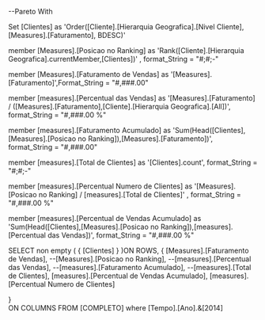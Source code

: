 --Pareto
With

Set [Clientes] as 
'Order([Cliente].[Hierarquia Geografica].[Nivel Cliente], [Measures].[Faturamento], BDESC)'

member [Measures].[Posicao no Ranking] as 
'Rank([Cliente].[Hierarquia Geografica].currentMember,[Clientes])' , format_String = "#;#;-"

member [Measures].[Faturamento de Vendas] as 
'[Measures].[Faturamento]',Format_String = "#,###.00"

member [measures].[Percentual das Vendas] as 
'[Measures].[Faturamento] / ([Measures].[Faturamento],[Cliente].[Hierarquia Geografica].[All])', format_String = "#,###.00 %"

member [measures].[Faturamento Acumulado] as 
'Sum(Head([Clientes],[Measures].[Posicao no Ranking]),[Measures].[Faturamento])', format_String =  "#,###.00"

member [measures].[Total de Clientes] as 
'[Clientes].count', format_String =  "#;#;-"

member [measures].[Percentual Numero de Clientes] as 
'[Measures].[Posicao no Ranking] / [measures].[Total de Clientes]' , format_String = "#,###.00 %"

member [measures].[Percentual de Vendas Acumulado] as 
'Sum(Head([Clientes],[Measures].[Posicao no Ranking]),[measures].[Percentual das Vendas])', format_String = "#,###.00 %"

SELECT	non empty (
{
[Clientes]
}
	)ON ROWS,
{
[Measures].[Faturamento de Vendas],
--[Measures].[Posicao no Ranking],
--[measures].[Percentual das Vendas],
--[measures].[Faturamento Acumulado],
--[measures].[Total de Clientes],
[measures].[Percentual de Vendas Acumulado],
[measures].[Percentual Numero de Clientes]

}		
		ON COLUMNS
FROM	[COMPLETO]
where	[Tempo].[Ano].&[2014]

